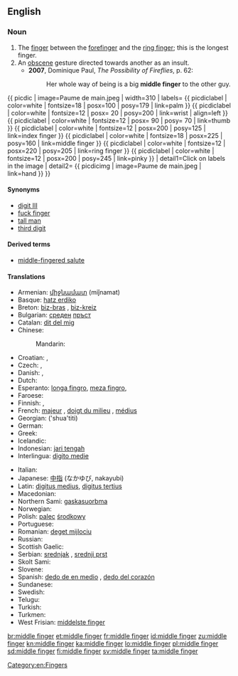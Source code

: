 ==English==
{{wikipedia}}

===Noun===
{{en-noun}}

# The [[finger]] between the [[forefinger]] and the [[ring finger]]; this is the longest finger.
# An [[obscene]] gesture directed towards another as an insult.
#* '''2007''', Dominique Paul, ''The Possibility of Fireflies‎'', p. 62:
#*: Her whole way of being is a big '''middle finger''' to the other guy.
{{ picdic
| image=Paume de main.jpeg
| width=310
| labels=
{{ picdiclabel | color=white | fontsize=18 | posx=100 | posy=179 | link=palm }}
{{ picdiclabel | color=white | fontsize=12 | posx= 20 | posy=200 | link=wrist | align=left }}
{{ picdiclabel | color=white | fontsize=12 | posx= 90 | posy= 70 | link=thumb }}
{{ picdiclabel | color=white | fontsize=12 | posx=200 | posy=125 | link=index finger }}
{{ picdiclabel | color=white | fontsize=18 | posx=225 | posy=160 | link=middle finger }}
{{ picdiclabel | color=white | fontsize=12 | posx=220 | posy=205 | link=ring finger }}
{{ picdiclabel | color=white | fontsize=12 | posx=200 | posy=245 | link=pinky }}
| detail1=Click on labels in the image
| detail2=
{{ picdicimg | image=Paume de main.jpeg | link=hand }}
}}

====Synonyms====
* [[digit III]]
* [[fuck finger]]
* [[tall man]]
* [[third digit]]

====Derived terms====
* [[middle-fingered salute]]

====Translations====
{{trans-top|finger between the forefinger and the ring finger}}
* Armenian: [[միջնամատ]] (miǰnamat)
* Basque: [[hatz erdiko]]
* Breton: [[biz-bras]] {{m}}, [[biz-kreiz]] {{m}}
* Bulgarian: [[среден]] [[пръст]] {{m}}
* Catalan: [[dit del mig]] {{m}}
* Chinese:
*: Mandarin: {{t|zh|中指|tr=zhōngzhǐ|sc=Hani}}
* Croatian: {{t|hr|srednjak }}, {{t|hr|srednji prst}}
* Czech: {{t+|cs|prostředník|m}}, {{t+|cs|prostředníček|m}}
* Danish: {{t|da|langfinger}}, {{t|da|langemand}}
* Dutch: {{t+|nl|middelvinger|m}}
* Esperanto: [[longa fingro]], [[meza fingro]], {{t|eo|mezfingro}}
* Faroese: {{t|fo|longutong|f}}
* Finnish: {{t+|fi|keskisormi}}, {{t|fi|keskari}}
* French: [[majeur]] {{m}}, [[doigt du milieu]] {{m}}, [[médius]] {{m}}
* Georgian: {{t|ka|შუათითი|sc=Geor|xs=Georgian}} ('shua'titi)
* German: {{t+|de|Mittelfinger|m}}
* Greek: {{t+|el|μέσος|m|tr=mésos}}
* Icelandic: {{t+|is|langatöng|f}}
* Indonesian: [[jari tengah]]
* Interlingua: [[digito medie]]
{{trans-mid}}
* Italian: {{t+|it|medio}}
* Japanese: [[中指]] (なかゆび, nakayubi)
* Latin: [[digitus medius]], [[digitus tertius]]
* Macedonian: {{t|mk|среден прст|m|tr=sréden p'rst}}
* Northern Sami: [[gaskasuorbma]]
* Norwegian: {{t-|no|langfinger|m}}
* Polish: [[palec]] [[środkowy]] {{m}}
* Portuguese: {{t+|pt|dedo médio|m}}
* Romanian: [[deget mijlociu]] {{n}}
* Russian: {{t-|ru|средний палец|m|tr=srédnij pálets}}
* Scottish Gaelic: {{t-|gd|gunna fada|m|xs=Scottish Gaelic}}
* Serbian: [[srednjak]] {{m}}, [[srednji prst]] {{m}}
* Skolt Sami: {{tø|sms|kõskksuõrmm}}
* Slovene: {{t+|sl|sredinec|m}}
* Spanish: [[dedo de en medio]] {{m}}, [[dedo del corazón]] {{m}}
* Sundanese: {{t|su|jajangkung|xs=Sundanese}}
* Swedish: {{t-|sv|långfinger|n}}
* Telugu: {{t+|te|నడివ్రేలు}}
* Turkish: {{t+|tr|orta parmak}}
* Turkmen: {{t|tk|orta barmak}}
* West Frisian: [[middelste finger]]
{{trans-bottom}}

[[Category:en:Fingers]]

[[br:middle finger]]
[[et:middle finger]]
[[fr:middle finger]]
[[id:middle finger]]
[[zu:middle finger]]
[[kn:middle finger]]
[[ka:middle finger]]
[[lo:middle finger]]
[[pl:middle finger]]
[[sd:middle finger]]
[[fi:middle finger]]
[[sv:middle finger]]
[[ta:middle finger]]